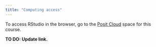 ```yaml
---
title: "Computing access"
---
```


To access RStudio in the browser, go to the [Posit Cloud](https://google.com) space for this course.

**TO DO: Update link.**
